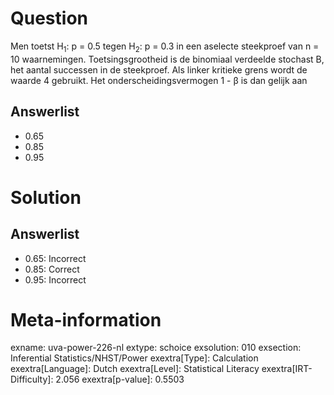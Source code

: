 Question
========

Men toetst H~1~: p = 0.5 tegen H~2~: p = 0.3 in een aselecte steekproef
van n = 10 waarnemingen. Toetsingsgrootheid is de binomiaal verdeelde
stochast B, het aantal successen in de steekproef. Als linker kritieke
grens wordt de waarde 4 gebruikt. Het onderscheidingsvermogen 1 - β is
dan gelijk aan

Answerlist
----------

* 0.65
* 0.85
* 0.95

Solution
========

Answerlist
----------

* 0.65: Incorrect
* 0.85: Correct
* 0.95: Incorrect

Meta-information
================
exname: uva-power-226-nl
extype: schoice
exsolution: 010
exsection: Inferential Statistics/NHST/Power
exextra[Type]: Calculation
exextra[Language]: Dutch
exextra[Level]: Statistical Literacy
exextra[IRT-Difficulty]: 2.056
exextra[p-value]: 0.5503
